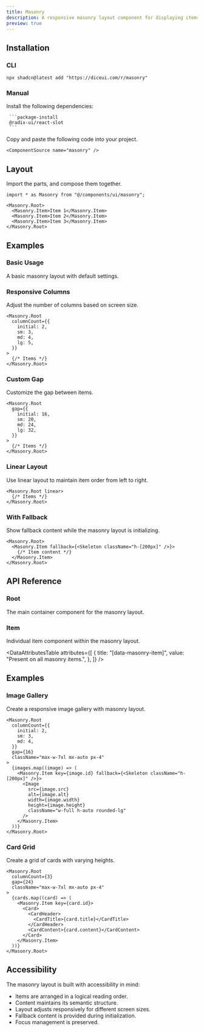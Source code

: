 ```yaml
---
title: Masonry
description: A responsive masonry layout component for displaying items in an optimized grid.
preview: true
---
```


<ComponentTabs name="masonry-demo" scalePreview />

## Installation

### CLI

```package-install
npx shadcn@latest add "https://diceui.com/r/masonry"
```

### Manual

<Steps>
  <Step>
     Install the following dependencies:

     ```package-install
     @radix-ui/react-slot
     ```
  </Step>
  <Step>
    Copy and paste the following code into your project.

    <ComponentSource name="masonry" />
  </Step>
</Steps>

## Layout

Import the parts, and compose them together.

```tsx
import * as Masonry from "@/components/ui/masonry";

<Masonry.Root>
  <Masonry.Item>Item 1</Masonry.Item>
  <Masonry.Item>Item 2</Masonry.Item>
  <Masonry.Item>Item 3</Masonry.Item>
</Masonry.Root>
```

## Examples

### Basic Usage

A basic masonry layout with default settings.

<ComponentTabs name="masonry-basic-demo" />

### Responsive Columns

Adjust the number of columns based on screen size.

```tsx
<Masonry.Root
  columnCount={{
    initial: 2,
    sm: 3,
    md: 4,
    lg: 5,
  }}
>
  {/* Items */}
</Masonry.Root>
```

### Custom Gap

Customize the gap between items.

```tsx
<Masonry.Root
  gap={{
    initial: 16,
    sm: 20,
    md: 24,
    lg: 32,
  }}
>
  {/* Items */}
</Masonry.Root>
```

### Linear Layout

Use linear layout to maintain item order from left to right.

```tsx
<Masonry.Root linear>
  {/* Items */}
</Masonry.Root>
```

### With Fallback

Show fallback content while the masonry layout is initializing.

```tsx
<Masonry.Root>
  <Masonry.Item fallback={<Skeleton className="h-[200px]" />}>
    {/* Item content */}
  </Masonry.Item>
</Masonry.Root>
```

## API Reference

### Root

The main container component for the masonry layout.

<AutoTypeTable
  path="./types/docs/masonry.tsx"
  name="RootProps"
/>

### Item

Individual item component within the masonry layout.

<AutoTypeTable
  path="./types/docs/masonry.tsx"
  name="ItemProps"
/>

<DataAttributesTable
  attributes={[
    {
      title: "[data-masonry-item]",
      value: "Present on all masonry items.",
    },
  ]}
/>

## Examples

### Image Gallery

Create a responsive image gallery with masonry layout.

```tsx
<Masonry.Root
  columnCount={{
    initial: 2,
    sm: 3,
    md: 4,
  }}
  gap={16}
  className="max-w-7xl mx-auto px-4"
>
  {images.map((image) => (
    <Masonry.Item key={image.id} fallback={<Skeleton className="h-[200px]" />}>
      <Image
        src={image.src}
        alt={image.alt}
        width={image.width}
        height={image.height}
        className="w-full h-auto rounded-lg"
      />
    </Masonry.Item>
  ))}
</Masonry.Root>
```

### Card Grid

Create a grid of cards with varying heights.

```tsx
<Masonry.Root
  columnCount={3}
  gap={24}
  className="max-w-7xl mx-auto px-4"
>
  {cards.map((card) => (
    <Masonry.Item key={card.id}>
      <Card>
        <CardHeader>
          <CardTitle>{card.title}</CardTitle>
        </CardHeader>
        <CardContent>{card.content}</CardContent>
      </Card>
    </Masonry.Item>
  ))}
</Masonry.Root>
```

## Accessibility

The masonry layout is built with accessibility in mind:

- Items are arranged in a logical reading order.
- Content maintains its semantic structure.
- Layout adjusts responsively for different screen sizes.
- Fallback content is provided during initialization.
- Focus management is preserved.
